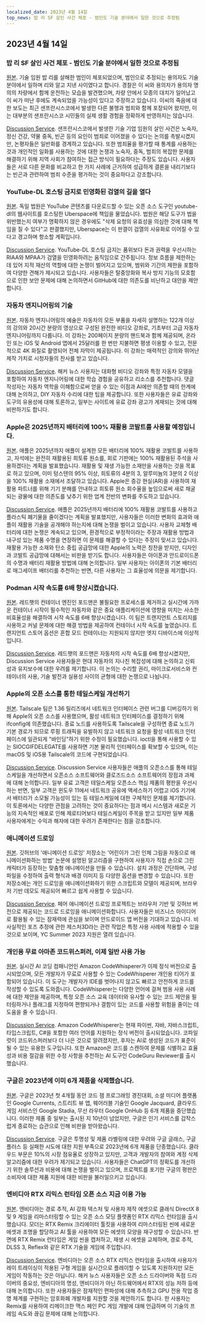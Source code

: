 ```yaml
---
localized_date: 2023년 4월 14일
top_news: 밥 리 SF 살인 사건 체포 - 범인도 기술 분야에서 일한 것으로 추정됨
---
```




<CallToAction />

<Steps>

## 2023년 4월 14일

### 밥 리 SF 살인 사건 체포 - 범인도 기술 분야에서 일한 것으로 추정됨

[원본](https://missionlocal.org/2023/04/bob-lee-killing-arrest-made-san-francisco/).
기술 임원 밥 리를 살해한 범인이 체포되었으며, 범인으로 추정되는 용의자도 기술 분야에서 일하며 리와 알고 지낸 사이였다고 합니다. 경찰은 이 씨와 용의자가 용의자 명의의 차량에서 함께 운전하는 모습을 발견했으며, 차량 안에서 모종의 대치가 일어났고 이 씨가 떠난 후에도 계속되었을 가능성이 있다고 주장하고 있습니다. 이씨의 죽음에 대한 보도는 최근 샌프란시스코에서 발생한 다른 불행과 범죄와 함께 포장되어 왔지만, 이는 대부분의 샌프란시스코 시민들의 실제 생활 경험을 정확하게 반영하지는 않습니다.

[Discussion Service](http://news.ycombinator.com/item?id=35555525).
샌프란시스코에서 발생한 기술 기업 임원의 살인 사건은 노숙자, 정신 건강, 약물 중독, 빈곤 등의 요인이 범죄로 이어졌을 수 있다는 논의를 촉발시켰지만, 논평자들은 일반화를 경계하고 있습니다. 또한 범죄율을 평가할 때 통계를 사용하는 것과 개인적인 일화를 사용하는 것에 대한 논쟁과 노숙자, 중독, 범죄의 복잡한 문제를 해결하기 위해 지역 사회가 참여하는 접근 방식이 필요하다는 주장도 있습니다. 사용자들은 서로 다른 문화를 비교하고 한 가지 사례에 근거하여 성급하게 결론을 내리기보다는 빈곤과 관련하여 범죄 수준을 평가하는 것이 중요하다고 강조합니다.

### YouTube-DL 호스팅 금지로 민영화된 검열의 길을 열다

[원본](https://torrentfreak.com/youtube-dl-hosting-ban-paves-the-way-to-privatized-censorship-230411/).
독일 법원은 YouTube 콘텐츠를 다운로드할 수 있는 오픈 소스 도구인 youtube-dl의 웹사이트를 호스팅한 Uberspace에 책임을 물었습니다. 법원은 해당 도구가 법을 위반했는지 여부가 명확하지 않은 경우에도 "삭제 요청의 유효성을 의심한 것에 대해 책임을 질 수 있다"고 판결했지만, Uberspace는 이 판결이 검열의 사유화로 이어질 수 있다고 경고하며 항소할 계획입니다.

[Discussion Service](http://news.ycombinator.com/item?id=35553337).
YouTube-DL 호스팅 금지는 품위보다 돈과 권력을 우선시하는 RIAA와 MPAA가 검열을 민영화하려는 움직임으로 간주됩니다. 정보 흐름을 제한하는 데 있어 지적 재산의 역할에 대한 논쟁이 벌어지고 있으며, 범위와 기간의 제한을 포함하여 다양한 견해가 제시되고 있습니다. 사용자들은 탈중앙화와 복사 방지 기능의 모호함으로 인한 보안 문제에 대해 논의하면서 GitHub에 대한 의존도를 비난하고 대안을 제안합니다.

### 자동차 엔지니어링의 기술

[원본](https://www.howacarworks.com/video-course).
자동차 엔지니어링의 예술은 자동차의 모든 부품을 자세히 설명하는 122개 이상의 강의와 20시간 분량의 영상으로 구성된 완전한 비디오 강좌로, 기초부터 고급 자동차 엔지니어링까지 다룹니다. 이 강좌는 200페이지 분량의 핸드북과 함께 제공되며, 온라인 또는 iOS 및 Android 앱에서 25달러를 한 번만 지불하면 평생 이용할 수 있고, 전문적으로 4K 화질로 촬영되어 전체 자막이 제공됩니다. 이 강좌는 매력적인 강의와 뛰어난 제작 가치로 시청자들의 찬사를 받고 있습니다.

[Discussion Service](http://news.ycombinator.com/item?id=35552393).
해커 뉴스 사용자는 대화형 비디오 강좌와 특정 자동차 모델을 포함하여 자동차 엔지니어링에 대한 학습 경험을 공유하고 리소스를 추천합니다. 댓글 작성자는 자동차 역학을 이해함으로써 얻을 수 있는 이점과 AI에만 의존할 때의 한계에 대해 논의하고, DIY 자동차 수리에 대한 팁을 제공합니다. 또한 사용자들은 유료 강좌와 도구의 유용성에 대해 토론하고, 일부는 사이트에 유료 강좌 광고가 게재되는 것에 대해 비판하기도 합니다.

### Apple은 2025년까지 배터리에 100% 재활용 코발트를 사용할 예정입니다.

[원본](https://www.apple.com/newsroom/2023/04/apple-will-use-100-percent-recycled-cobalt-in-batteries-by-2025/).
애플은 2025년까지 애플이 설계한 모든 배터리에 100% 재활용 코발트를 사용하고, 자석에는 완전히 재활용된 희토류 원소를, 회로 기판에는 100% 재활용된 주석을 사용하겠다는 계획을 발표했습니다. 재활용 및 재생 가능한 소재만을 사용하는 것을 목표로 하고 있으며, 이미 텅스텐의 95% 이상, 희토류의 4분의 3, 알루미늄의 3분의 2 이상을 100% 재활용 소재에서 조달하고 있습니다. Apple은 증강 현실(AR)을 사용하여 재활용 파트너를 위해 기기 분해를 안내하고 희토류 원소 회수율을 높임으로써 새로 채굴되는 광물에 대한 의존도를 낮추기 위한 업계 전반의 변화를 주도하고 있습니다.

[Discussion Service](http://news.ycombinator.com/item?id=35554270).
애플은 2025년까지 배터리에 100% 재활용 코발트를 사용하고 플라스틱 폐기물을 줄이겠다는 계획을 발표했지만, 사용자들은 이러한 변화의 효과와 애플이 재활용 기술을 공개해야 하는지에 대해 논쟁을 벌이고 있습니다. 사용자 교체형 배터리에 대한 논쟁은 계속되고 있으며, 환경적으로 부정적이라는 주장과 재활용 방법과 내구성 있는 제품 수명을 연장하면 이 문제를 해결할 수 있다는 주장이 맞서고 있습니다. 재활용 가능한 소재와 탄소 중립 공급망에 대한 Apple의 노력은 칭찬을 받지만, 디자인과 코발트 공급망에 대해서는 비판을 받기도 합니다. 사용자들은 아이폰과 안드로이드폰의 수명과 배터리 재활용 방법에 대해 논의합니다. 일부 사용자는 아이폰의 기본 배터리로 매그세이프 배터리를 추천하는 반면, 다른 사용자는 그 효율성에 의문을 제기합니다.

### Podman 시작 속도를 6배 향상시켰습니다.

[원본](https://www.redhat.com/sysadmin/speed-containers-podman-raspberry-pi).
레드햇의 컨테이너 엔진인 포드맨은 불필요한 프로세스를 제거하고 실시간에 가까운 컨테이너 시작이 필수적인 자동차와 같은 중요 애플리케이션에 영향을 미치는 사소한 비효율성을 해결하여 시작 속도를 6배 향상시켰습니다. 이 팀은 트랜지언트 스토리지를 사용하고 커널 문제에 대한 해결 방법을 제공하여 컨테이너 시작 속도를 높였습니다. 트랜지언트 스토어 옵션은 혼합 모드 컨테이너는 지원되지 않지만 엣지 디바이스에 이상적입니다.

[Discussion Service](http://news.ycombinator.com/item?id=35551830).
레드햇의 포드맨은 자동차의 시작 속도를 6배 향상시켰지만, Discussion Service 사용자들은 현대 자동차의 지나친 복잡성에 대해 논의하고 신뢰성과 유지보수에 대한 우려를 제기합니다. 이 논의는 수리할 권리, 마이크로서비스와 컨테이너의 사용, 기술 발전과 실용성 사이의 균형에 대한 논쟁으로 나뉩니다.

### Apple의 오픈 소스를 통한 테일스케일 개선하기

[원본](https://tailscale.dev/blog/darwin-spelunking).
Tailscale 팀은 1.36 릴리즈에서 네트워크 인터페이스 관련 버그를 디버깅하기 위해 Apple의 오픈 소스를 사용했으며, 활성 네트워크 인터페이스를 결정하기 위해 ifconfig에 의존했습니다. 종료 노드를 사용하도록 Tailscale을 구성하면 종료 노드가 기본 경로가 되므로 루핑 트래픽을 유발하지 않고 네트워크 요청을 활성 네트워크 인터페이스에 일관되게 "바인딩"하기 위한 수정이 필요했습니다. ioctl을 통해 사용할 수 있는 SIOCGIFDELEGATE를 사용하면 기본 물리적 인터페이스를 확보할 수 있으며, 이는 macOS 및 iOS용 Tailscale의 코드에 구현되었습니다.

[Discussion Service](http://news.ycombinator.com/item?id=35559124).
Discussion Service 사용자들은 애플의 오픈소스를 통해 테일스케일을 개선하면서 오픈소스 소프트웨어와 클로즈드소스 소프트웨어의 장점과 과제에 대해 논의합니다. 일부 유료 고객은 테일스케일 오픈소스 핵심 제품의 평판을 우선시하는 반면, 일부 고객은 윈도우 11에서 네트워크 공유에 액세스하기 어렵고 iOS 기기에서 배터리가 소모될 가능성이 있는 등 테일스케일에 대한 구체적인 문제를 제기합니다. 이 토론에서는 다양한 관점을 고려하는 것이 중요하다는 점과 메시 시스템과 새로운 기능의 지속적인 배포로 인해 제로티어보다 테일스케일이 주목을 받고 있지만 일부 제품 사용자에게는 수익과 해자에 대한 우려가 존재한다는 점을 강조합니다.

### 애니메이션 드로잉

[원본](https://fairanimateddrawings.com/site/home).
깃허브의 '애니메이션 드로잉' 저장소는 '어린이가 그린 인체 그림을 자동으로 애니메이션화하는 방법' 논문에 설명된 알고리즘을 구현하여 사용자가 직접 손으로 그린 캐릭터가 등장하는 맞춤형 애니메이션을 만들 수 있습니다. 설치 과정은 간단하며, 구성 파일을 수정하여 출력 형식과 배경 이미지 등 다양한 옵션을 변경할 수 있습니다. 또한 저장소에는 개인 드로잉을 애니메이션화하기 위한 스크립트와 모델이 제공되며, 브라우저 기반 데모도 제공되어 빠르고 쉽게 사용할 수 있습니다.

[Discussion Service](http://news.ycombinator.com/item?id=35561203).
페어 애니메이션 드로잉 프로젝트는 브라우저 기반 및 깃허브 버전으로 제공되는 코드로 드로잉을 애니메이션화합니다. 사용자들은 비즈니스 아이디어로 활용될 수 있는 잠재력에 관심을 보이며 안드로이드 앱 버전을 기대하고 있습니다. 비사실적인 포즈 추정에 관한 제스처3D라는 관련 작업은 특정 사용 사례에 적용할 수 있을 것으로 보이며, YC Summer 2023 지원은 열려 있습니다.

### 개인용 무료 아마존 코드위스퍼러, 이제 일반 사용 가능

[원본](https://aws.amazon.com/blogs/aws/amazon-codewhisperer-free-for-individual-use-is-now-generally-available/).
실시간 AI 코딩 컴패니언인 Amazon CodeWhisperer가 이제 정식 버전으로 출시되었으며, 모든 개발자가 무료로 사용할 수 있는 CodeWhisperer 개인용 티어가 포함되어 있습니다. 이 도구는 개발자가 IDE를 벗어나지 않고도 빠르고 안전하게 코드를 작성할 수 있도록 도와줍니다. CodeWhisperer는 다양한 언어에 걸쳐 범용 사용 사례에 대한 제안을 제공하며, 특정 오픈 소스 교육 데이터와 유사할 수 있는 코드 제안을 필터링하거나 플래그를 지정하여 편향되거나 결함이 있는 코드를 사용할 위험을 줄이는 데 도움을 줄 수 있습니다.

[Discussion Service](http://news.ycombinator.com/item?id=35554460).
Amazon CodeWhisperer는 현재 파이썬, 자바, 자바스크립트, 타입스크립트, C#을 포함한 여러 언어를 지원하는 정식 버전이 출시되었습니다. 코파일럿이 코드위스퍼러보다 더 나은 것으로 알려졌지만, 후자는 AI로 생성된 코드가 표준이 될 수 있는 유용한 도구입니다. 또한 Amazon은 코드를 스캔하여 문제를 식별하고 효율성과 비용 절감을 위한 수정 사항을 추천하는 AI 도구인 CodeGuru Reviewer를 출시했습니다.

### 구글은 2023년에 이미 6개 제품을 삭제했습니다.

[원본](https://toolhub.tech/blog/Google-2023-Shutdown-Spree-6-Products-Pulled-in-Just-4-Months/).
구글은 2023년 첫 4개월 동안 코드 잼 프로그래밍 경진대회, 소셜 미디어 플랫폼인 Google Currents, 스트리트 뷰 앱, 웨어러블 기술인 Google Jacquard, 클라우드 게임 서비스인 Google Stadia, 무선 라우터 Google OnHub 등 6개 제품을 중단했습니다. 이러한 제품 중 일부는 출시된 지 10년이 넘었지만, 구글은 인기 서비스를 갑작스럽게 종료하는 습관으로 인해 비판을 받아왔습니다.

[Discussion Service](http://news.ycombinator.com/item?id=35553421).
구글은 투명성 및 제품 라벨링에 대한 우려와 구글 글래스, 구글 플러스 등 실패한 시도에 대한 지원 부족으로 2023년에 6개 제품을 단종했습니다. 클라우드 부문은 10%의 시장 점유율로 성장하고 있지만, 고객과 개발자의 참여와 계정 삭제 알고리즘에 대한 우려가 제기되고 있습니다. 사용자들은 ChatGPT의 정확도를 개선하기 위한 솔루션과 비용에 대해 논쟁을 벌이고 있으며, 프로젝트를 포기한 구글의 평판은 소비자에 대한 제품 지원에 대한 비판을 불러일으키고 있습니다.

### 엔비디아 RTX 리믹스 런타임 오픈 소스 지금 이용 가능

[원본](https://www.nvidia.com/en-us/geforce/news/rtx-remix-runtime-open-source-download/).
엔비디아는 경로 추적, AI 강화 텍스처 및 사용자 제작 에셋으로 클래식 DirectX 8 및 9 게임을 리마스터링할 수 있는 오픈 소스 모딩 플랫폼인 RTX 리믹스 런타임을 출시했습니다. 모더는 RTX Remix 크리에이터 툴킷을 사용하여 리마스터링된 씬에 새로운 에셋과 조명을 할당하고 AI 툴을 사용하여 모든 에셋의 모양을 재구성할 수 있습니다. 반면에 RTX Remix 런타임은 게임 씬을 캡처하고, 재생 시 에셋을 교체하며, 경로 추적, DLSS 3, Reflex와 같은 RTX 기술을 게임에 주입합니다.

[Discussion Service](http://news.ycombinator.com/item?id=35552378).
엔비디아는 오픈 소스 RTX 리믹스 런타임을 출시하여 사용자가 레이 트레이싱이 적용된 구형 게임을 실시간으로 플레이할 수 있도록 지원하지만 모든 게임이 작동하는 것은 아닙니다. 해커 뉴스 사용자들은 오픈 소스 드라이버와 독점 드라이버의 중요성, 엔비디아의 명성, 엔비디아가 아닌 하드웨어에서 RTX의 성능 저하 등에 대해 논의합니다. 또한 사용자들은 잠재적인 편파성에 대해 추측하고 GPU 전용 작업 증명 체계를 구현하는 암호화폐 개발자를 지원할 것을 제안하기도 합니다. 한 사용자는 Remix를 사용하여 리메이크한 맥스 페인 PC 게임 개발에 대해 언급하며 이 기술의 프레임 속도와 끊김 문제에 대해 논의합니다.

</Steps>
